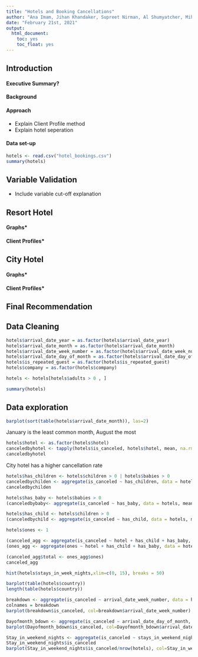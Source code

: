 ```yaml
---
title: "Hotels and Booking Cancellations"
author: "Ana Imam, Jihan Khandaker, Supreet Nirman, Al Shumyatcher, Mihir Zaveri"
date: "February 21st, 2021"
output: 
  html_document: 
    toc: yes
    toc_float: yes
---
```


## Introduction

#### Executive Summary?

#### Background

#### Approach 
* Explain Client Profile method
* Explain hotel seperation 

#### Data set-up
```r
hotels <- read.csv("hotel_bookings.csv")
summary(hotels)
```

## Variable  Validation
* Include variable cut-off explanation

## Resort Hotel 

#### **Graphs***
#### **Client Profiles***

## City Hotel 

#### **Graphs***
#### **Client Profiles***

## Final Recommendation

## Data Cleaning
```r
hotels$arrival_date_year = as.factor(hotels$arrival_date_year)
hotels$arrival_date_month = as.factor(hotels$arrival_date_month)
hotels$arrival_date_week_number = as.factor(hotels$arrival_date_week_number)
hotels$arrival_date_day_of_month = as.factor(hotels$arrival_date_day_of_month)
hotels$is_repeated_guest = as.factor(hotels$is_repeated_guest)
hotels$company = as.factor(hotels$company)

hotels <- hotels[hotels$adults > 0 , ]

summary(hotels)
```

## Data exploration
```r
barplot(sort(table(hotels$arrival_date_month)), las=2)
```
January is the least common month, August the most

```r
hotels$hotel <- as.factor(hotels$hotel)
canceledbyhotel <- tapply(hotels$is_canceled, hotels$hotel, mean, na.rm=TRUE)
canceledbyhotel
```
City hotel has a higher cancellation rate

```r
hotels$has_children <- hotels$children > 0 | hotels$babies > 0
canceledbychilden <- aggregate(is_canceled ~ has_children, data = hotels, mean)
canceledbychilden
```
```r
hotels$has_baby <- hotels$babies > 0
(canceledbybaby<- aggregate(is_canceled ~ has_baby, data = hotels, mean))

hotels$has_child <- hotels$children > 0
(canceledbychild <- aggregate(is_canceled ~ has_child, data = hotels, mean))

hotels$ones <- 1

(canceled_agg <- aggregate(is_canceled ~ hotel + has_child + has_baby, data = hotels, mean))
(ones_agg <- aggregate(ones ~ hotel + has_child + has_baby, data = hotels, sum))

(canceled_agg$total <- ones_agg$ones)
canceled_agg
```
```r
hist(hotels$stays_in_week_nights,xlim=c(0, 15), breaks = 50)
```

```r
barplot(table(hotels$country))
length(table(hotels$country))
```
```r
breakdown <- aggregate(is_canceled ~ arrival_date_week_number, data = hotels, sum, decreasing = TRUE)
colnames = breakdown
barplot(breakdown$is_canceled, col=breakdown$arrival_date_week_number)
```
```r
Dayofmonth_bdown <- aggregate(is_canceled ~ arrival_date_day_of_month, data = hotels, sum, decreasing = TRUE)
barplot(Dayofmonth_bdown$is_canceled, col=Dayofmonth_bdown$arrival_date_day_of_month)
```
```r
Stay_in_weekend_nights <- aggregate(is_canceled ~ stays_in_weekend_nights, data = hotels, sum, decreasing = TRUE)
Stay_in_weekend_nights$is_canceled
barplot(Stay_in_weekend_nights$is_canceled/nrow(hotels), col=Stay_in_weekend_nights$Stays_in_weekend_nights)
```

